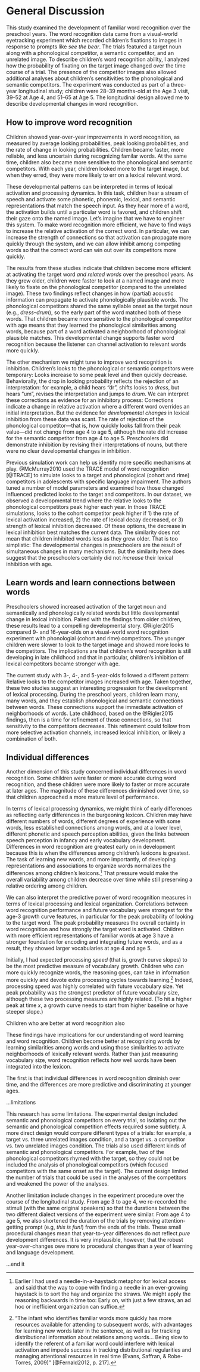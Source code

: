 General Discussion
=======================================================================

This study examined the development of familiar word recognition over
the preschool years. The word recognition data came from a visual-world
eyetracking experiment which recorded children's fixations to images in
response to prompts like *see the bear*. The trials featured a target
noun along with a phonological competitor, a semantic competitor, and an
unrelated image. To describe children's word recognition ability, I
analyzed how the probability of fixating on the target image changed
over the time course of a trial. The presence of the competitor images
also allowed additional analyses about children's sensitivities to the
phonological and semantic competitors. The experiment was conducted as
part of a three-year longitudinal study; children were 28–39 months-old
at the Age 3 visit, 39–52 at Age 4, and 51–65 at Age 5. The longitudinal
design allowed me to describe developmental changes in word recognition.



How to improve word recognition
-----------------------------------------------------------------------

Children showed year-over-year improvements in word recognition, as
measured by average looking probabilities, peak looking probabilities,
and the rate of change in looking probabilities. Children became faster,
more reliable, and less uncertain during recognizing familar words. At
the same time, children also became more sensitive to the phonological
and semantic competitors. With each year, children looked more to the
target image, but when they erred, they were more likely to err on a
lexical relevant word.

These developmental patterns can be interpreted in terms of lexical
activation and processing dynamics. In this task, children hear a stream
of speech and activate some phonetic, phonemic, lexical, and semantic
representations that match the speech input. As they hear more of a
word, the activation builds until a particular word is favored, and
children shift their gaze onto the named image. Let's imagine that we
have to engineer this system. To make word recognition more efficient,
we have to find ways to increase the relative activation of the correct
word. In particular, we can increase the strength of connections so that
activation can propagate more quickly through the system, and we can
allow inhibit among competing words so that the correct word can win out
over its competitors more quickly.

The results from these studies indicate that children become more
efficient at activating the target word *and related words* over the
preschool years. As they grew older, children were faster to look at a
named image and more likely to fixate on the phonological competitor
(compared to the unrelated image). These two findings reflect changes in
how (partial) acoustic information can propagate to activate
phonologically plausible words. The phonological competitors shared the
same syllable onset as the target noun (e.g., *dress*–*drum*), so the
early part of the word matched both of these words. That children became
more sensitive to the phonological competitor with age means that they
learned the phonological similarities among words, because part of a
word activated a neighborhood of phonological plausible matches. This
developmental change supports faster word recognition because the
listener can channel activation to relevant words more quickly.

The other mechanism we might tune to improve word recognition is
inhibition. Children's looks to the phonological or semantic competitors
were temporary: Looks increase to some peak level and then quickly
decrease. Behaviorally, the drop in looking probability reflects the
rejection of an interpretation: for example, a child hears "dr", shifts
looks to *dress*, but hears "um", revises the interpretation and jumps
to *drum*. We can interpret these corrections as evidence for an
inhibitory process: Corrections indicate a change in relative activation
where a different word overrides an initial interpretation. But the
evidence for *developmental changes* in lexical inhibition from these
data was scant. The rate of rejection of the phonological
competitor---that is, how quickly looks fall from their peak value---did
not change from age 4 to age 5, although the rate did increase for the
semantic competitor from age 4 to age 5. Preschoolers did demonstrate
inhibition by revising their interpretations of nouns, but there were no
clear developmental changes in inhibition.

Previous simulation work can help us identify more specific mechanisms
at play. @McMurray2010 used the TRACE model of word recognition
[@TRACE] to simulate looks to a target and phonological (cohort and
rime) competitors in adolescents with specific language impairment. The
authors tuned a number of model parameters and examined how those
changed influenced predicted looks to the target and competitors. In our
dataset, we observed a developmental trend where the relative looks to
the phonological competitors peak higher each year. In those TRACE
simulations, looks to the cohort competitor peak higher if 1) the rate
of lexical activation increased, 2) the rate of lexical decay decreased,
or 3) strength of lexical inhibition decreased. Of these options, the
decrease in lexical inhibition best matches the current data. The
similarity does not mean that children inhibited words less as they grew
older. That is too simplistic: The developmental changes in preschoolers
are the result of simultaneous changes in many mechanisms. But the
similarity here does suggest that the preschoolers certainly did not
*increase* their lexical inhibition with age.




Learn words and learn connections between words
-----------------------------------------------------------------------

Preschoolers showed increased activation of the target noun
and semantically and phonologically related words but little
developmental change in lexical inhibition. Paired with the findings
from older children, these results lead to a compelling developmental
story. @Rigler2015 compared 9- and 16-year-olds on a visual-world word
recognition experiment with phonologial (cohort and rime) competitors.
The younger children were slower to look to the target image and showed
more looks to the competitors. The implications are that children's word
recognition is still developing in late childhood and that in
particular, children's inhibition of lexical competitors became stronger
with age.

The current study with 3-, 4-, and 5-year-olds followed a different
pattern: Relative looks to the competitor images increased with age.
Taken together, these two studies suggest an interesting progression for the
development of lexical processing. During the preschool years, children
learn many, many words, and they establish phonological and semantic
connections between words. These connections support the immediate
activation of neighborhoods of words. Late childhood, based on the
@Rigler2015 findings, then is a time for refinement of those
connections, so that sensitivity to the competitors decreases. This
refinement could follow from more selective activation channels,
increased lexical inhibition, or likely a combination of both.



Individual differences
-----------------------------------------------------------------------

Another dimension of this study concerned individual differences in word
recognition. Some children were faster or more accurate during word
recognition, and these children were more likely to faster or more
accurate at later ages. The magnitude of these differences diminished
over time, so that children approached a more mature level of
performance. 

In terms of lexical processing dynamics, we might think of early
differences as reflecting early differences in the burgeoning lexicon.
Children may have different numbers of words, different degrees of
experience with some words, less established connections among words,
and at a lower level, different phonetic and speech perception
abilities, given the links between speech perception in infancy and
early vocabulary development. Differences in word recognition are
greatest early on in development because this is when the differences
among children's lexicons is greatest. The task of learning new words,
and more importantly, of developing representations and associations to
organize words normalizes the differences among children's
lexicons.[^haystack] That pressure would make the overall variability
among children decrease over time while still preserving a relative
ordering among children.

[^haystack]: Earlier I had used a needle-in-a-haystack metaphor for
lexical access and said that the way to cope with finding a needle in an
ever-growing haystack is to sort the hay and organize the straws. We
might apply the reasoning backwards in time too: Early on, with just a
few straws, an ad hoc or inefficient organization can suffice.

We can also interpret the predictive power of word recognition measures
in terms of lexical processing and lexical organization. Correlations
between word recognition performance and future vocabulary were
strongest for the age-3 growth curve features, in particular for the
peak probability of looking to the target word. The peak probability
measures the overall certainty in word recognition and how strongly the
target word is activated. Children with more efficient representations
of familiar words at age 3 have a stronger foundation for encoding and
integrating future words, and as a result, they showed larger
vocabularies at age 4 and age 5. 

Initially, I had expected processing *speed* (that is, growth curve
slopes) to be the most predictive measure of vocabulary growth. Children
who can more quickly recognize words, the reasoning goes, can take in
information more quickly and devote extra processing cycles towards
learning.[^fernald] Indeed, processing speed was highly correlated
with future vocabulary size. Yet peak probability was the strongest
predictor of future vocabulary size, although these two processing
measures are highly related. (To hit a higher peak at time *x*, a growth
curve needs to start from higher baseline or have steeper slope.)

[^fernald]: "The infant who identifies familiar words more quickly has
more resources available for attending to subsequent words, with
advantages for learning new words later in the sentence, as well as for
tracking distributional information about relations among words... Being
slow to identify the referent of a familiar word could interfere with
lexical activation and impede success in tracking distributional
regularities and managing attentional resources in real time (Evans,
Saffran, & Robe-Torres, 2009)" [@Fernald2012, p. 217].




Children who are better at word recognition also


These findings have implications for our understanding of word learning and word recognition. 
Children become better at recognizing words by learning similarities among words and using those similarities to activate neighborhoods of lexically relevant words. Rather than just measuring vocabulary size, word recognition reflects how well words have been integrated into the lexicon.

The first is that individual differences in word recognition diminish over time, and the differences are more predictive and discriminating at younger ages. 

...limitations

This research has some limitations. The experimental design included
semantic and phonological competitors on every trial, so isolating out
the semantic and phonological competition effects required some
subtlety. A more direct design would compare different types of a
trials: for example, a target vs. three unrelated images condition, and
a target vs. a competitor vs. two unrelated images condition. The trials
also used different kinds of semantic and phonological competitors. For
example, two of the phonological competitors rhymed with the target, so
they could not be included the analysis of phonological competitors
(which focused competitors with the same onset as the target). The
current design limited the number of trials that could be used in the
analyses of the competitors and weakened the power of the analyses.

Another limitation include changes in the experiment procedure over the
course of the longitudinal study. From age 3 to age 4, we re-recorded
the stimuli (with the same original speakers) so that the durations
between the two different dialect versions of the experiment were
similar. From age 4 to age 5, we also shortened the duration of the
trials by removing attention-getting prompt (e.g, *this is fun!*) from
the ends of the trials. These small procedural changes mean that
year-to-year differences do not reflect *pure* development differences.
It is very implausible, however, that the robust year-over-changes owe
more to procedural changes than a year of learning and language
development.


...end it




<!-- *** -->


<!-- so on. Some parts of the children's lexicon may be less densely developed. -->

<!-- these differences reflect different degrees of lexical development -->
<!-- provide a  the presence of individual differences in word recognition is not unexpected. Different -->


<!-- As children learn more words, they learn the similarities and connections among them. After learning many, many, many words, they -->


<!-- In terms of lexical processing, -->
<!-- words became activated more strongly (higher peak looks to the target) -->
<!-- and more quickly (steeper word changes in word recognition probability). -->


<!-- I described and modeled children's word recognition performance using -->
<!-- growth curves that measured children's probability of fixating on a -->
<!-- named word during a trial. We can interpret these growth curves in terms -->
<!-- of lexical activation and processing dynamics.  The time course of fixation probabilities reflect the time of lexical activation. Indeed, many simulation studies make this connection explicit, mapping looking patterns onto activations from word recognition models []. -->

